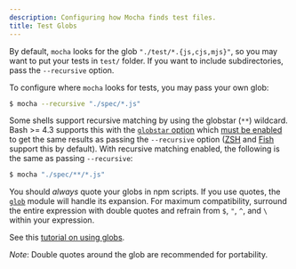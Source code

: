 ```yaml
---
description: Configuring how Mocha finds test files.
title: Test Globs
---
```


By default, `mocha` looks for the glob `"./test/*.{js,cjs,mjs}"`, so you may want to put your tests in `test/` folder.
If you want to include subdirectories, pass the `--recursive` option.

To configure where `mocha` looks for tests, you may pass your own glob:

```bash
$ mocha --recursive "./spec/*.js"
```

Some shells support recursive matching by using the globstar (`**`) wildcard.
Bash >= 4.3 supports this with the [`globstar` option](https://www.gnu.org/software/bash/manual/html_node/The-Shopt-Builtin.html) which [must be enabled](https://github.com/mochajs/mocha/pull/3348#issuecomment-383937247) to get the same results as passing the `--recursive` option ([ZSH](http://zsh.sourceforge.net/Doc/Release/Expansion.html#Recursive-Globbing) and [Fish](https://fishshell.com/docs/current/#expand-wildcard) support this by default).
With recursive matching enabled, the following is the same as passing `--recursive`:

```bash
$ mocha "./spec/**/*.js"
```

You should _always_ quote your globs in npm scripts.
If you use quotes, the [`glob`](https://www.npmjs.com/package/glob) module will handle its expansion.
For maximum compatibility, surround the entire expression with double quotes and refrain from `$`, `"`, `^`, and `\` within your expression.

See this [tutorial on using globs](https://gist.github.com/reggi/475793ea1846affbcfe8).

_Note_: Double quotes around the glob are recommended for portability.
